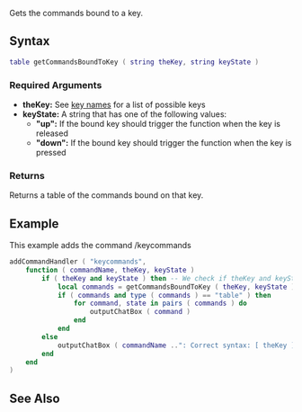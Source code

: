 
{{Client function}}
Gets the commands bound to a key.

==Syntax== 
<syntaxhighlight lang="lua">
table getCommandsBoundToKey ( string theKey, string keyState )
</syntaxhighlight>

===Required Arguments=== 
*'''theKey:''' See [[/key names.md|key names]] for a list of possible keys
*'''keyState:''' A string that has one of the following values:
**'''"up":''' If the bound key should trigger the function when the key is released
**'''"down":''' If the bound key should trigger the function when the key is pressed

===Returns===
Returns a table of the commands bound on that key.

==Example==
<section name="Client" class="client" show="true">
This example adds the command /keycommands <theKey> <keyState>
<syntaxhighlight lang="lua">
addCommandHandler ( "keycommands",
	function ( commandName, theKey, keyState )
		if ( theKey and keyState ) then -- We check if theKey and keyState is valid.
			local commands = getCommandsBoundToKey ( theKey, keyState )
			if ( commands and type ( commands ) == "table" ) then
				for command, state in pairs ( commands ) do
					outputChatBox ( command )
				end
			end
		else
			outputChatBox (	commandName ..": Correct syntax: [ theKey ] [ keyState ]" )
		end
	end
)
</syntaxhighlight>
</section>

==See Also==
{{Client_input_functions}}